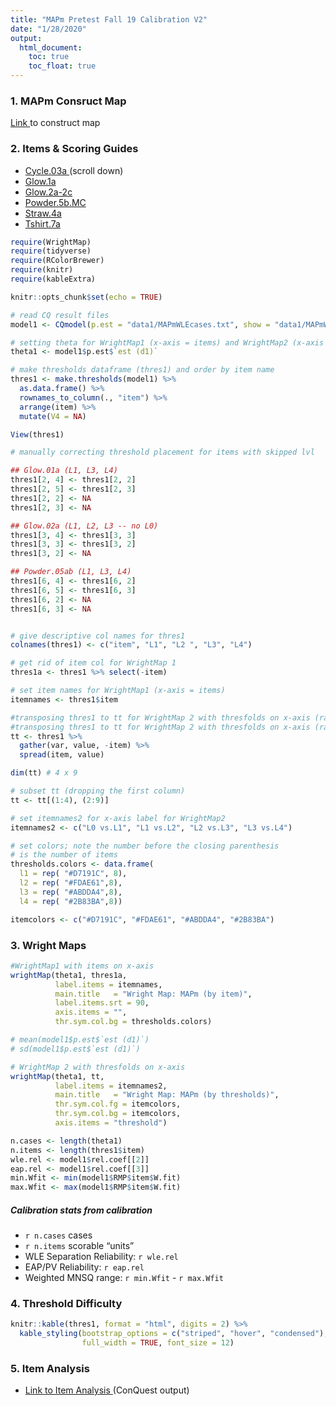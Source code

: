 ```yaml
---
title: "MAPm Pretest Fall 19 Calibration V2"
date: "1/28/2020"
output: 
  html_document:
    toc: true
    toc_float: true
---
```


### 1. MAPm Consruct Map
<a href="https://nmsi.bear-apps.com/constructs/public/mBIW9MLhlSuMMGzpYb9keiDD5wqvvK" target = "_blank">Link </a> to construct map


### 2. Items & Scoring Guides
* <a href="https://nmsi.bear-apps.com/scheduled_activities/308/activities/263/bundle/360/assignments/5746/score" target = "_blank">Cycle.03a </a> (scroll down)
* <a href="https://nmsi.bear-apps.com/scheduled_activities/316/activities/261/item/5320/assignments/score" target = "_blank">Glow.1a </a>
* <a href="https://nmsi.bear-apps.com/scheduled_activities/308/activities/259/bundle/355/assignments/5219/score" target = "_blank">Glow.2a-2c </a>
* <a href="https://nmsi.bear-apps.com/scheduled_activities/308/activities/340/item/5536/assignments/5482/score" target = "_blank">Powder.5b.MC </a>
* <a href="https://nmsi.bear-apps.com/scheduled_activities/308/activities/340/item/5696/assignments/score" target = "_blank">Straw.4a </a> 
* <a href="https://nmsi.bear-apps.com/scheduled_activities/308/activities/264/item/4944/assignments/score" target = "_blank">Tshirt.7a </a>


```r
require(WrightMap)
require(tidyverse)
require(RColorBrewer)
require(knitr)
require(kableExtra)

knitr::opts_chunk$set(echo = TRUE)

# read CQ result files
model1 <- CQmodel(p.est = "data1/MAPmWLEcases.txt", show = "data1/MAPmWLEshowV2.txt")

# setting theta for WrightMap1 (x-axis = items) and WrightMap2 (x-axis = thresholds)
theta1 <- model1$p.est$`est (d1)`

# make thresholds dataframe (thres1) and order by item name 
thres1 <- make.thresholds(model1) %>% 
  as.data.frame() %>% 
  rownames_to_column(., "item") %>%
  arrange(item) %>% 
  mutate(V4 = NA)

View(thres1)

# manually correcting threshold placement for items with skipped lvl

## Glow.01a (L1, L3, L4)
thres1[2, 4] <- thres1[2, 2]
thres1[2, 5] <- thres1[2, 3]
thres1[2, 2] <- NA
thres1[2, 3] <- NA

## Glow.02a (L1, L2, L3 -- no L0)
thres1[3, 4] <- thres1[3, 3]
thres1[3, 3] <- thres1[3, 2]
thres1[3, 2] <- NA

## Powder.05ab (L1, L3, L4)
thres1[6, 4] <- thres1[6, 2]
thres1[6, 5] <- thres1[6, 3]
thres1[6, 2] <- NA
thres1[6, 3] <- NA


# give descriptive col names for thres1
colnames(thres1) <- c("item", "L1", "L2 ", "L3", "L4")

# get rid of item col for WrightMap 1
thres1a <- thres1 %>% select(-item)

# set item names for WrightMap1 (x-axis = items)
itemnames <- thres1$item

#transposing thres1 to tt for WrightMap 2 with thresfolds on x-axis (rather than items)  
#transposing thres1 to tt for WrightMap 2 with thresfolds on x-axis (rather than items)  
tt <- thres1 %>%
  gather(var, value, -item) %>% 
  spread(item, value) 

dim(tt) # 4 x 9

# subset tt (dropping the first column)
tt <- tt[(1:4), (2:9)]

# set itemnames2 for x-axis label for WrightMap2
itemnames2 <- c("L0 vs.L1", "L1 vs.L2", "L2 vs.L3", "L3 vs.L4")

# set colors; note the number before the closing parenthesis
# is the number of items
thresholds.colors <- data.frame(
  l1 = rep( "#D7191C", 8),
  l2 = rep( "#FDAE61",8),
  l3 = rep( "#ABDDA4",8),
  l4 = rep( "#2B83BA",8))

itemcolors <- c("#D7191C", "#FDAE61", "#ABDDA4", "#2B83BA")

```

### 3. Wright Maps

```r

#WrightMap1 with items on x-axis
wrightMap(theta1, thres1a, 
          label.items = itemnames,
          main.title   = "Wright Map: MAPm (by item)",
          label.items.srt = 90,
          axis.items = "",
          thr.sym.col.bg = thresholds.colors)

# mean(model1$p.est$`est (d1)`)
# sd(model1$p.est$`est (d1)`)

# WrightMap 2 with thresfolds on x-axis
wrightMap(theta1, tt,
          label.items = itemnames2,
          main.title   = "Wright Map: MAPm (by thresholds)",
          thr.sym.col.fg = itemcolors,
          thr.sym.col.bg = itemcolors,
          axis.items = "threshold")

```

```r
n.cases <- length(theta1)
n.items <- length(thres1$item)
wle.rel <- model1$rel.coef[[2]]
eap.rel <- model1$rel.coef[[3]]
min.Wfit <- min(model1$RMP$item$W.fit)
max.Wfit <- max(model1$RMP$item$W.fit)
```
#####   Calibration stats from calibration

*  `r n.cases` cases
*  `r n.items` scorable "units"
*  WLE Separation Reliability: `r wle.rel`
*  EAP/PV Reliability: `r eap.rel`
*  Weighted MNSQ range: `r min.Wfit` - `r max.Wfit`


### 4. Threshold Difficulty

```r

knitr::kable(thres1, format = "html", digits = 2) %>%
  kable_styling(bootstrap_options = c("striped", "hover", "condensed"),
                full_width = TRUE, font_size = 12)

```


### 5. Item Analysis

* <a href="https://drive.google.com/open?id=1WZifZWOh17hMDVK8A_cmf1q1no-eLCF-" target = "_blank">Link to Item Analysis </a> (ConQuest output)

